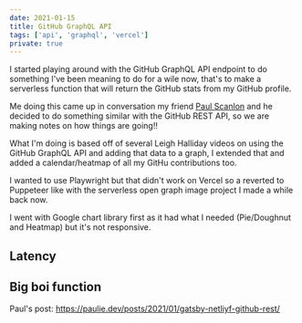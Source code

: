 ```yaml
---
date: 2021-01-15
title: GitHub GraphQL API
tags: ['api', 'graphql', 'vercel']
private: true
---
```


I started playing around with the GitHub GraphQL API endpoint to do
something I've been meaning to do for a wile now, that's to make a
serverless function that will return the GitHub stats from my GitHub
profile.

Me doing this came up in conversation my friend [Paul Scanlon] and he
decided to do something similar with the GitHub REST API, so we are
making notes on how things are going!!

What I'm doing is based off of several Leigh Halliday videos on using
the GitHub GraphQL API and adding that data to a graph, I extended
that and added a calendar/heatmap of all my GitHu contributions too.

I wanted to use Playwright but that didn't work on Vercel so a
reverted to Puppeteer like with the serverless open graph image
project I made a while back now.

I went with Google chart library first as it had what I needed
(Pie/Doughnut and Heatmap) but it's not responsive.

## Latency

## Big boi function

Paul's post:
https://paulie.dev/posts/2021/01/gatsby-netliyf-github-rest/

[paul scanlon]: https://twitter.com/PaulieScanlon

